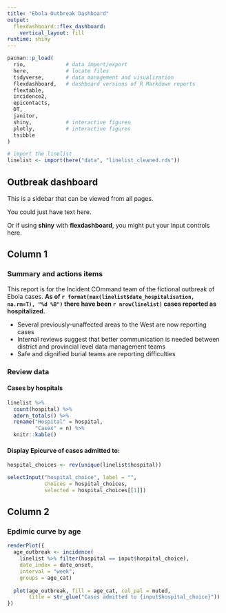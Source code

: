 ```yaml
---
title: "Ebola Outbreak Dashboard"
output: 
  flexdashboard::flex_dashboard:
    vertical_layout: fill
runtime: shiny
---
```


```r
pacman::p_load(
  rio,             # data import/export     
  here,            # locate files
  tidyverse,       # data management and visualization
  flexdashboard,   # dashboard versions of R Markdown reports
  flextable,
  incidence2,
  epicontacts,
  DT,
  janitor,
  shiny,           # interactive figures
  plotly,          # interactive figures
  tsibble
)

# import the linelist
linelist <- import(here("data", "linelist_cleaned.rds"))
```

Outbreak dashboard {.sidebar}
-----------------------------------------------------------------------

This is a sidebar that can be viewed from all pages.

You could just have text here.

Or if using **shiny** with **flexdashboard**, you might put your input controls here.


Column 1 {data-width=350}
-----------------------------------------------------------------------

### Summary and actions items
 This report is for the Incident COmmand team of the fictional outbreak of Ebola cases. **As of `r format(max(linelist$date_hospitalisation, na.rm=T), "%d %B")` there have been `r nrow(linelist)` cases reported as hospitalized.**
 
 * Several previously-unaffected areas to the West are now reporting cases
 * Internal reviews suggest that better communication is needed between district and provincial level data management teams
 * Safe and dignified burial teams are reporting difficulties


### Review data

#### Cases by hospitals

```r
linelist %>% 
  count(hospital) %>% 
  adorn_totals() %>% 
  rename("Hospital" = hospital, 
         "Cases" = n) %>%
  knitr::kable()
```

#### Display Epicurve of cases admitted to:

```r
hospital_choices <- rev(unique(linelist$hospital))

selectInput("hospital_choice", label = "",
            choices = hospital_choices, 
            selected = hospital_choices[[1]])
```

Column 2 
-----------------------------------------------------------------------

### Epdimic curve by age

```r
renderPlot({
  age_outbreak <- incidence(
    linelist %>% filter(hospital == input$hospital_choice),
    date_index = date_onset, 
    interval = "week", 
    groups = age_cat)
  
  plot(age_outbreak, fill = age_cat, col_pal = muted, 
       title = str_glue("Cases admitted to {input$hospital_choice}"))
})
```

